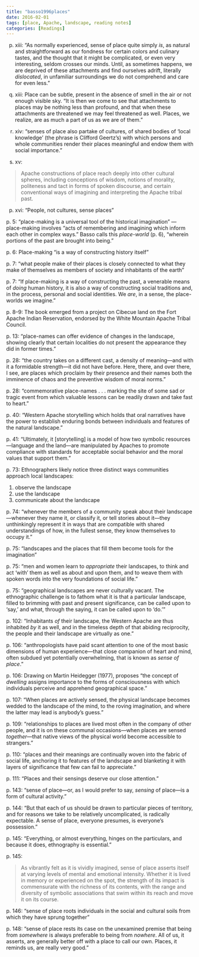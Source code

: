 ```yaml
---
title: "basso1996places"
date: 2016-02-01
tags: [place, Apache, landscape, reading notes]
categories: [Readings]
---
```


p. xiii: "As normally experienced, sense of place quite simply *is*, as natural and straightforward as our fondness for certain colors and culinary tastes, and the thought that it might be complicated, or even very interesting, seldom crosses our minds. Until, as sometimes happens, we are deprived of these attachments and find ourselves adrift, literally *dislocated*, in unfamiliar surroundings we do not comprehend and care for even less."

p. xiii: Place can be subtle, present in the absence of smell in the air or not enough visible sky. "It is then we come to see that attachments to places may be nothing less than profound, and that when these attachments are threatened we may feel threatened as well. Places, we realize, are as much a part of us as we are of them."

p. xiv: "senses of place also partake of cultures, of shared bodies of 'local knowledge' (the phrase is Clifford Geertz's) with which persons and whole communities render their places meaningful and endow them with social importance."

p. xv:

> Apache constructions of place reach deeply into other cultural spheres, including conceptions of wisdom, notions of morality, politeness and tact in forms of spoken discourse, and certain conventional ways of imagining and interpreting the Apache tribal past.

p. xvi: "People, not cultures, sense places"

p. 5: "place-making is a universal tool of the historical imagination" --- place-making involves "acts of remembering and imagining which inform each other in complex ways." Basso calls this *place-world* (p. 6), "wherein portions of the past are brought into being."

p. 6: Place-making "is a way of constructing history itself"

p. 7: "what people make of their places is closely connected to what they make of themselves as members of society and inhabitants of the earth"

p. 7: "If place-making is a way of constructing the past, a venerable means of *doing* human history, it is also a way of constructing social traditions and, in the process, personal and social identities. We *are*, in a sense, the place-worlds we imagine."

p. 8--9: The book emerged from a project on Cibecue land on the Fort Apache Indian Reservation, endorsed by the White Mountain Apache Tribal Council.

p. 13: "place-names can offer evidence of changes in the landscape, showing clearly that certain localities do not present the appearance they did in former times."

p. 28: "the country takes on a different cast, a density of meaning---and with it a formidable strength---it did not have before. Here, there, and over there, I see, are places which proclaim by their presence and their names both the imminence of chaos and the preventive wisdom of moral norms."

p. 28: "commemorative place-names . . . marking the site of some sad or tragic event from which valuable lessons can be readily drawn and take fast to heart."

p. 40: "Western Apache storytelling which holds that oral narratives have the power to establish enduring bonds between individuals and features of the natural landscape."

p. 41: "Ultimately, it [storytelling] is a model of how two symbolic resources---language and the land---are manipulated by Apaches to promote compliance with standards for acceptable social behavior and the moral values that support them."

p. 73: Ethnographers likely notice three distinct ways communities approach local landscapes:

  1. observe the landscape
  2. use the landscape
  3. communicate about the landscape

p. 74: "whenever the members of a community speak about their landscape---whenever they name it, or classify it, or tell stories about it---they unthinkingly represent it in ways that are compatible with shared understandings of how, in the fullest sense, they know themselves to occupy it."

p. 75: "landscapes and the places that fill them become tools for the imagination"

p. 75: "men and women learn to *appropriate* their landscapes, to think and act 'with' them as well as about and upon them, and to weave them with spoken words into the very foundations of social life."

p. 75: "geographical landscapes are never culturally vacant. The ethnographic challenge is to fathom what it is that a particular landscape, filled to brimming with past and present significance, can be called upon to 'say,' and what, through the saying, it can be called upon to 'do.'"

p. 102: "Inhabitants *of* their landscape, the Western Apache are thus inhabited *by* it as well, and in the timeless depth of that abiding reciprocity, the people and their landscape are virtually as one."

p. 106: "anthropologists have paid scant attention to one of the most basic dimensions of human experience---that close companion of heart and mind, often subdued yet potentially overwhelming, that is known as *sense of place*."

p. 106: Drawing on Martin Heidegger (1977), proposes "the concept of *dwelling* assigns importance to the forms of consciousness with which individuals perceive and apprehend geographical space."

p. 107: "When places are actively sensed, the physical landscape becomes wedded to the landscape of the mind, to the roving imagination, and where the latter may lead is anybody's guess."

p. 109: "relationships to places are lived most often in the company of other people, and it is on these communal occasions---when places are sensed *together*---that native views of the physical world become accessible to strangers."

p. 110: "places and their meanings are continually woven into the fabric of social life, anchoring it to features of the landscape and blanketing it with layers of significance that few can fail to appreciate."

p. 111: "Places and their sensings deserve our close attention."

p. 143: "sense of place---or, as I would prefer to say, *sensing* of place---is a form of cultural activity."

p. 144: "But that each of us should be drawn to particular pieces of territory, and for reasons we take to be relatively uncomplicated, is radically expectable. A sense of place, everyone presumes, is everyone's possession."

p. 145: "Everything, or almost everything, hinges on the particulars, and because it does, ethnography is essential."

p. 145: 

> As vibrantly felt as it is vividly imagined, sense of place asserts itself at
> varying levels of mental and emotional intensity. Whether it is lived in
> memory or experienced on the spot, the strength of its impact is commensurate
> with the richness of its contents, with the range and diversity of symbolic
> associations that swim within its reach and move it on its course.

p. 146: "sense of place roots individuals in the social and cultural soils from which they have sprung together"

p. 148: "sense of place rests its case on the unexamined premise that being from *somewhere* is always preferable to being from *nowhere*. All of us, it asserts, are generally better off with a place to call our own. Places, it reminds us, are really very good."
